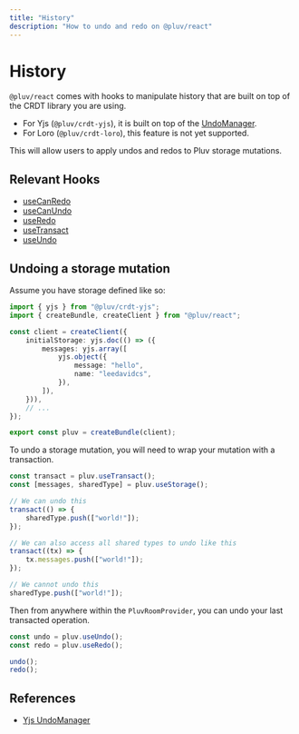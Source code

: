 ```yaml
---
title: "History"
description: "How to undo and redo on @pluv/react"
---
```


# History

`@pluv/react` comes with hooks to manipulate history that are built on top of the CRDT library you are using.

* For Yjs (`@pluv/crdt-yjs`), it is built on top of the [UndoManager](https://docs.yjs.dev/api/undo-manager).
* For Loro (`@pluv/crdt-loro`), this feature is not yet supported.

This will allow users to apply undos and redos to Pluv storage mutations.

## Relevant Hooks

* [useCanRedo](/docs/react/api-reference#useCanRedo)
* [useCanUndo](/docs/react/api-reference#useCanUndo)
* [useRedo](/docs/react/api-reference#useRedo)
* [useTransact](/docs/react/api-reference#useTransact)
* [useUndo](/docs/react/api-reference#useUndo)

## Undoing a storage mutation

Assume you have storage defined like so:

```ts
import { yjs } from "@pluv/crdt-yjs";
import { createBundle, createClient } from "@pluv/react";

const client = createClient({
    initialStorage: yjs.doc(() => ({
        messages: yjs.array([
            yjs.object({
                message: "hello",
                name: "leedavidcs",
            }),
        ]),
    })),
    // ...
});

export const pluv = createBundle(client);
```

To undo a storage mutation, you will need to wrap your mutation with a transaction.

```ts
const transact = pluv.useTransact();
const [messages, sharedType] = pluv.useStorage();

// We can undo this
transact(() => {
    sharedType.push(["world!"]);
});

// We can also access all shared types to undo like this
transact((tx) => {
    tx.messages.push(["world!"]);
});

// We cannot undo this
sharedType.push(["world!"]);
```

Then from anywhere within the `PluvRoomProvider`, you can undo your last transacted operation.

```ts
const undo = pluv.useUndo();
const redo = pluv.useRedo();

undo();
redo();
```

## References

* [Yjs UndoManager](https://docs.yjs.dev/api/undo-manager)
